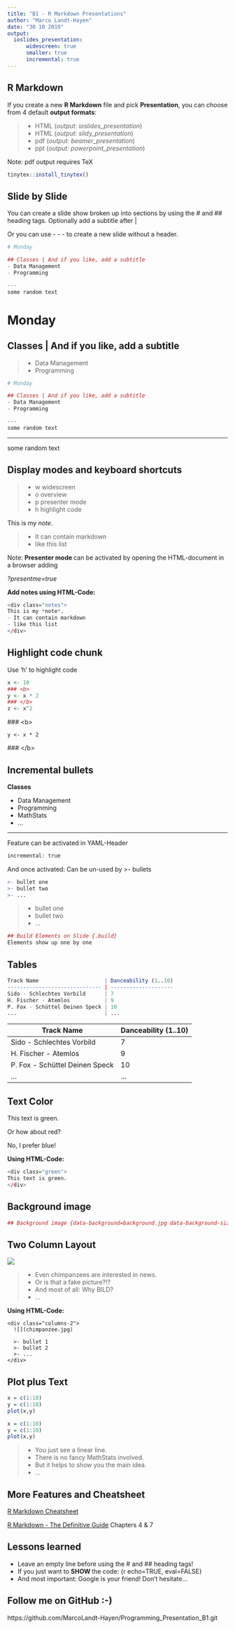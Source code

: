 ```yaml
---
title: "B1 - R Markdown Presentations"
author: "Marco Landt-Hayen"
date: "30 10 2019"
output:
  ioslides_presentation: 
      widescreen: true
      smaller: true
      incremental: true
---
```


## R Markdown

If you create a new **R Markdown** file and pick **Presentation**, you can choose from 4 default **output formats**:

>- HTML (*output: ioslides_presentation*)
>- HTML (*output: slidy_presentation*)
>- pdf (*output: beamer_presentation*)
>- ppt (*output: powerpoint_presentation*)

Note: pdf output requires TeX
```r
tinytex::install_tinytex()
```

## Slide by Slide
You can create a slide show broken up into sections by using the # and ## heading tags. Optionally add a subtitle after |

Or you can use - - - to create a new slide without a header.

```r
# Monday

## Classes | And if you like, add a subtitle
- Data Management
- Programming

---
some random text
```

# Monday

## Classes | And if you like, add a subtitle

>- Data Management
>- Programming

```r
# Monday

## Classes | And if you like, add a subtitle
- Data Management
- Programming

---
some random text
```

---

some random text

## Display modes and keyboard shortcuts

>- w widescreen
>- o overview
>- p presenter mode
>- h highlight code

<div class="notes">
This is my *note*.

>- It can contain markdown
>- like this list
</div>

Note: <b> Presenter mode </b> can be activated by opening the HTML-document in a browser adding 

*?presentme=true*

<b> Add notes using HTML-Code: </b>
```r
<div class="notes">
This is my *note*.
- It can contain markdown
- like this list
</div>
```

## Highlight code chunk

Use 'h' to highlight code

```r
x <- 10
### <b>
y <- x * 2
### </b>
z <- x^2
```

\### \<b>
```{}
y <- x * 2 
```
\### \</b>

## Incremental bullets

**Classes**

- Data Management
- Programming
- MathStats
- ...

---
Feature can be activated in YAML-Header
```r
incremental: true
```
And once activated: Can be un-used by >- bullets

```r
>- bullet one
>- bullet two
>- ...
```

>- bullet one
>- bullet two
>- ...

```r
## Build Elements on Slide {.build}
Elements show up one by one
```

## Tables {.build}

```r

Track Name                     | Danceability (1..10) 
------------------------------ | -------------------- 
Sido - Schlechtes Vorbild      | 7        
H. Fischer - Atemlos           | 9
P. Fox - Schüttel Deinen Speck | 10
...                            | ...
```

Track Name                     | Danceability (1..10) 
------------------------------ | -------------------- 
Sido - Schlechtes Vorbild      | 7        
H. Fischer - Atemlos           | 9
P. Fox - Schüttel Deinen Speck | 10
...                            | ...
  
## Text Color

<div class="green">
This text is green.
</div>

<div class="red">
Or how about red?
</div>

<div class="blue">
No, I prefer blue!
</div>

<b> Using HTML-Code: </b>
```r
<div class="green">
This text is green.
</div>
```

## Background image {data-background=background.jpg data-background-size=cover}

```r
## Background image {data-background=background.jpg data-background-size=cover}
```
## Two Column Layout

<div class="columns-2">
  ![](chimpanzee.jpg)

  >- Even chimpanzees are interested in news.
  >- Or is that a fake picture?!?
  >- And most of all: Why BILD?
  >- ...
 
<b> Using HTML-Code: </b>
```{eval=FALSE}
<div class="columns-2">
  ![](chimpanzee.jpg)
  
  >- bullet 1
  >- bullet 2
  >- ...
</div>
```
</div>   

## Plot plus Text

<div class="columns-2">

```r
x = c(1:10)
y = c(1:10)
plot(x,y)
```
```r
x = c(1:10)
y = c(1:10)
plot(x,y)
```
  >- You just see a linear line.
  >- There is no fancy MathStats involved.
  >- But it helps to show you the main idea.
  >- ...
 
</div>   

## More Features and Cheatsheet

[R Markdown Cheatsheet](https://rstudio.com/wp-content/uploads/2015/02/rmarkdown-cheatsheet.pdf)

[R Markdown - The Definitive Guide](https://bookdown.org/yihui/rmarkdown/presentations.html) Chapters 4 & 7

## Lessons learned

- Leave an empty line before using the # and ## heading tags!
- If you just want to <b> SHOW </b> the code: {r echo=TRUE, eval=FALSE}
- And most important: Google is your friend! Don't hesitate...

## Follow me on GitHub :-)

https://github.com/MarcoLandt-Hayen/Programming_Presentation_B1.git


